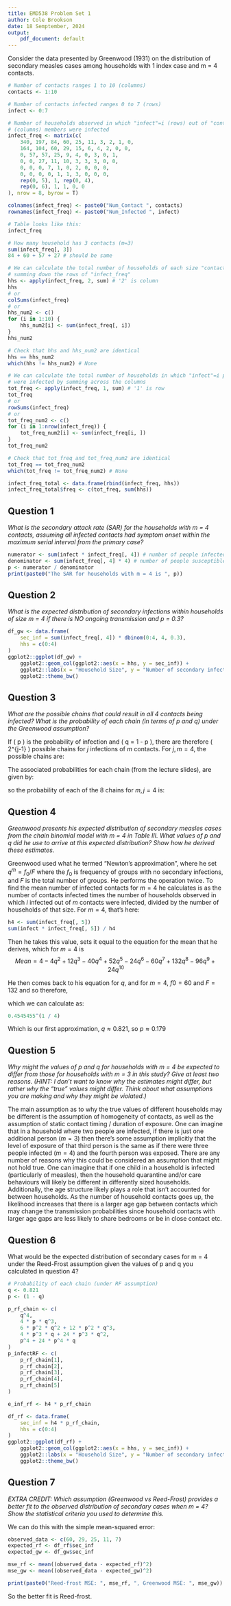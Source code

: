 ```yaml
---
title: EMD538 Problem Set 1 
author: Cole Brookson
date: 18 Semptember, 2024
output:
    pdf_document: default
---
```


Consider the data presented by Greenwood (1931) on the distribution of secondary measles cases among households with 1 index case and m = 4 contacts.

```r
# Number of contacts ranges 1 to 10 (columns)
contacts <- 1:10

# Number of contacts infected ranges 0 to 7 (rows)
infect <- 0:7

# Number of households observed in which "infect"=i (rows) out of "contacts"=m
# (columns) members were infected
infect_freq <- matrix(c(
    340, 197, 84, 60, 25, 11, 3, 2, 1, 0,
    164, 104, 60, 29, 15, 6, 4, 2, 0, 0,
    0, 57, 57, 25, 9, 4, 0, 3, 0, 1,
    0, 0, 27, 11, 10, 3, 3, 3, 0, 0,
    0, 0, 0, 7, 1, 0, 2, 0, 0, 0,
    0, 0, 0, 0, 1, 1, 3, 0, 0, 0,
    rep(0, 5), 1, rep(0, 4),
    rep(0, 6), 1, 1, 0, 0
), nrow = 8, byrow = T)

colnames(infect_freq) <- paste0("Num_Contact ", contacts)
rownames(infect_freq) <- paste0("Num_Infected ", infect)

# Table looks like this:
infect_freq

# How many household has 3 contacts (m=3)
sum(infect_freq[, 3])
84 + 60 + 57 + 27 # should be same

# We can calculate the total number of households of each size "contacts"=m by
# summing down the rows of "infect_freq"
hhs <- apply(infect_freq, 2, sum) # '2' is column
hhs
# or
colSums(infect_freq)
# or
hhs_num2 <- c()
for (i in 1:10) {
    hhs_num2[i] <- sum(infect_freq[, i])
}
hhs_num2

# Check that hhs and hhs_num2 are identical
hhs == hhs_num2
which(hhs != hhs_num2) # None

# We can calculate the total number of households in which "infect"=i people
# were infected by summing across the columns
tot_freq <- apply(infect_freq, 1, sum) # '1' is row
tot_freq
# or
rowSums(infect_freq)
# or
tot_freq_num2 <- c()
for (i in 1:nrow(infect_freq)) {
    tot_freq_num2[i] <- sum(infect_freq[i, ])
}
tot_freq_num2

# Check that tot_freq and tot_freq_num2 are identical
tot_freq == tot_freq_num2
which(tot_freq != tot_freq_num2) # None

infect_freq_total <- data.frame(rbind(infect_freq, hhs))
infect_freq_total$freq <- c(tot_freq, sum(hhs))
```

## Question 1 

*What is the secondary attack rate (SAR) for the households with m = 4 contacts, assuming all infected contacts had symptom onset within the maximum serial interval from the primary case?*

```r
numerator <- sum(infect * infect_freq[, 4]) # number of people infected
denominator <- sum(infect_freq[, 4] * 4) # number of people susceptible
p <- numerator / denominator
print(paste0("The SAR for households with m = 4 is ", p))
```

## Question 2

*What is the expected distribution of secondary infections within households of size m = 4 if there is NO ongoing transmission and p = 0.3?*

```r
df_gw <- data.frame(
    sec_inf = sum(infect_freq[, 4]) * dbinom(0:4, 4, 0.3),
    hhs = c(0:4)
)
ggplot2::ggplot(df_gw) +
    ggplot2::geom_col(ggplot2::aes(x = hhs, y = sec_inf)) +
    ggplot2::labs(x = "Household Size", y = "Number of secondary infections") +
    ggplot2::theme_bw()
```

## Question 3

*What are the possible chains that could result in all 4 contacts being infected?  What is the probability of each chain (in terms of p and q) under the Greenwood assumption?*

If \( p \) is the probability of infection and \( q = 1 - p \), there are therefore \( 2^{j-1} \) possible chains for $j$ infections of $m$ contacts. For $j, m = 4$, the possible chains are: 

\begin{align*}
1. & \quad \{1, 1, 1, 1\} \\
2. & \quad \{1, 0, 1, 1\} \rightarrow \{1, 1, 1, 1\} \\
3. & \quad \{1, 1, 0, 1\} \rightarrow \{1, 1, 1, 1\} \\
4. & \quad \{1, 1, 1, 0\} \rightarrow \{1, 1, 1, 1\} \\
5. & \quad \{1, 0, 0, 1\} \rightarrow \{1, 1, 0, 1\} \rightarrow \{1, 1, 1, 1\} \\
6. & \quad \{1, 0, 1, 0\} \rightarrow \{1, 1, 1, 0\} \rightarrow \{1, 1, 1, 1\} \\
7. & \quad \{1, 1, 0, 0\} \rightarrow \{1, 1, 1, 0\} \rightarrow \{1, 1, 1, 1\} \\
8. & \quad \{1, 0, 0, 0\} \rightarrow \{1, 1, 0, 0\} \rightarrow \{1, 1, 1, 0\} \rightarrow \{1, 1, 1, 1\}
\end{align*}

The associated probabilities for each chain (from the lecture slides), are given by: 

\begin{equation}
\Pr(i_0 \rightarrow i_1 \rightarrow \cdots \rightarrow i_r) = \frac{s_0!}{i_1! i_2! \cdots i_r! s_r!} \prod_{t=0}^{r} p^{i_{t+1}} q^{s_{t+1}}
\end{equation}

so the probability of each of the 8 chains for $m, j = 4$ is:

\begin{align*}
1. & \quad \{1, 1, 1, 1\} \\
   & \quad s_0 = 4, \, i_1 = 1, \, i_2 = 1, \, i_3 = 1, \, i_4 = 1, \, s_4 = 0 \\
   & \quad \Pr(\{1, 1, 1, 1\}) = \frac{4!}{1!1!1!1!0!} \cdot p^4 \cdot q^0 = 24 \cdot p^4 \\
2. & \quad \{1, 0, 1, 1\} \rightarrow \{1, 1, 1, 1\} \\
   & \quad s_0 = 4, \, i_1 = 1, \, i_2 = 0, \, i_3 = 1, \, i_4 = 1, \, s_4 = 0 \\
   & \quad \Pr(\{1, 0, 1, 1\} \rightarrow \{1, 1, 1, 1\}) = \frac{4!}{1!0!1!1!0!} \cdot p^3 \cdot q^1 = 24 \cdot p^3 q \\
3. & \quad \{1, 1, 0, 1\} \rightarrow \{1, 1, 1, 1\} \\
   & \quad s_0 = 4, \, i_1 = 1, \, i_2 = 1, \, i_3 = 0, \, i_4 = 1, \, s_4 = 0 \\
   & \quad \Pr(\{1, 1, 0, 1\} \rightarrow \{1, 1, 1, 1\}) = \frac{4!}{1!1!0!1!0!} \cdot p^3 \cdot q^1 = 24 \cdot p^3 q \\
4. & \quad \{1, 1, 1, 0\} \rightarrow \{1, 1, 1, 1\} \\
   & \quad s_0 = 4, \, i_1 = 1, \, i_2 = 1, \, i_3 = 1, \, i_4 = 0, \, s_4 = 0 \\
   & \quad \Pr(\{1, 1, 1, 0\} \rightarrow \{1, 1, 1, 1\}) = \frac{4!}{1!1!1!0!0!} \cdot p^3 \cdot q^1 = 24 \cdot p^3 q \\
5. & \quad \{1, 0, 0, 1\} \rightarrow \{1, 1, 0, 1\} \rightarrow \{1, 1, 1, 1\} \\
   & \quad s_0 = 4, \, i_1 = 1, \, i_2 = 0, \, i_3 = 0, \, i_4 = 1, \, s_4 = 0 \\
   & \quad \Pr(\{1, 0, 0, 1\} \rightarrow \{1, 1, 0, 1\} \rightarrow \{1, 1, 1, 1\}) = \frac{4!}{1!0!0!1!0!} \cdot p^2 \cdot q^2 = 24 \cdot p^2 q^2 \\
6. & \quad \{1, 0, 1, 0\} \rightarrow \{1, 1, 1, 0\} \rightarrow \{1, 1, 1, 1\} \\
   & \quad s_0 = 4, \, i_1 = 1, \, i_2 = 0, \, i_3 = 1, \, i_4 = 0, \, s_4 = 0 \\
   & \quad \Pr(\{1, 0, 1, 0\} \rightarrow \{1, 1, 1, 0\} \rightarrow \{1, 1, 1, 1\}) = \frac{4!}{1!0!1!0!0!} \cdot p^2 \cdot q^2 = 24 \cdot p^2 q^2 \\
7. & \quad \{1, 1, 0, 0\} \rightarrow \{1, 1, 1, 0\} \rightarrow \{1, 1, 1, 1\} \\
   & \quad s_0 = 4, \, i_1 = 1, \, i_2 = 1, \, i_3 = 0, \, i_4 = 0, \, s_4 = 0 \\
   & \quad \Pr(\{1, 1, 0, 0\} \rightarrow \{1, 1, 1, 0\} \rightarrow \{1, 1, 1, 1\}) = \frac{4!}{1!1!0!0!0!} \cdot p^2 \cdot q^2 = 24 \cdot p^2 q^2 \\
8. & \quad \{1, 0, 0, 0\} \rightarrow \{1, 1, 0, 0\} \rightarrow \{1, 1, 1, 0\} \rightarrow \{1, 1, 1, 1\} \\
   & \quad s_0 = 4, \, i_1 = 1, \, i_2 = 0, \, i_3 = 0, \, i_4 = 0, \, s_4 = 0 \\
   & \quad \Pr(\{1, 0, 0, 0\} \rightarrow \{1, 1, 0, 0\} \rightarrow \{1, 1, 1, 0\} \rightarrow \{1, 1, 1, 1\}) = \frac{4!}{1!0!0!0!0!} \cdot p^1 \cdot q^3 = 24 \cdot p q^3
\end{align*}

## Question 4

*Greenwood presents his expected distribution of secondary measles cases from the chain binomial model with m = 4 in Table III.  What values of p and q did he use to arrive at this expected distribution?  Show how he derived these estimates.*

Greenwood used what he termed "Newton's approximation", where he set $q^m = f_0/F$ where the $f_0$ is frequency of groups with no secondary infections, and $F$ is the total number of groups. He performs the operation twice. To find the mean number of infected contacts for $m=4$ he calculates is as the number of contacts infected times the number of households observed in which $i$ infected out of $m$ contacts were infected, divided by the number of households of that size. For $m=4$, that's here:

```r
h4 <- sum(infect_freq[, 5])
sum(infect * infect_freq[, 5]) / h4
```

Then he takes this value, sets it equal to the equation for the mean that he derives, which for $m=4$ is $$Mean = 4 - 4q^2 + 12q^3 - 40q^4 + 52q^5 - 24q^6 - 60q^7 + 132q^8 - 96q^9 + 24q^{10}$$

He then comes back to his equation for $q$, and for $m=4$, $f0 = 60$ and $F = 132$ and so therefore, 

\begin{align}
    & \quad q^4 \approx 0.4545455, \text{ so,} \\   
    & \quad q = \sqrt[4]{0.4545455} \\
\end{align}

which we can calculate as: 

```r
0.4545455^(1 / 4)
```

Which is our first approximation, $q \approx 0.821$, so $p \approx 0.179$

## Question 5

*Why might the values of p and q for households with m = 4 be expected to differ from those for households with m = 3 in this study?  Give at least two reasons.
(HINT: I don’t want to know why the estimates might differ, but rather why the “true” values might differ. Think about what assumptions you are making and why they might be violated.)*

The main assumption as to why the true values of different households may be different is the assumption of homogeneity of contacts, as well as the assumption of static contact timing / duration of exposure. One can imagine that in a household where two people are infected, if there is just one additional person ($m = 3$) then there's some assumption implicitly that the level of exposure of that third person is the same as if there were three people infected ($m = 4$) and the fourth person was exposed. There are any number of reasons why this could be considered an assumption that might not hold true. One can imagine that if one child in a household is infected (particularly of measles), then the household quarantine and/or care behaviours will likely be different in differently sized households. Additionally, the age structure likely plays a role that isn't accounted for between households. As the number of household contacts goes up, the likelihood increases that there is a larger age gap between contacts which may change the transmission probabilities since household contacts with larger age gaps are less likely to share bedrooms or be in close contact etc. 

## Question 6

What would be the expected distribution of secondary cases for m = 4 under the Reed-Frost assumption given the values of p and q you calculated in question 4?

```r
# Probability of each chain (under RF assumption)
q <- 0.821
p <- (1 - q)

p_rf_chain <- c(
    q^4,
    4 * p * q^3,
    6 * p^2 * q^2 + 12 * p^2 * q^3,
    4 * p^3 * q + 24 * p^3 * q^2,
    p^4 + 24 * p^4 * q
)
p_infectRF <- c(
    p_rf_chain[1],
    p_rf_chain[2],
    p_rf_chain[3],
    p_rf_chain[4],
    p_rf_chain[5]
)

e_inf_rf <- h4 * p_rf_chain

df_rf <- data.frame(
    sec_inf = h4 * p_rf_chain,
    hhs = c(0:4)
)
ggplot2::ggplot(df_rf) +
    ggplot2::geom_col(ggplot2::aes(x = hhs, y = sec_inf)) +
    ggplot2::labs(x = "Household Size", y = "Number of secondary infections") +
    ggplot2::theme_bw()
```

## Question 7

*EXTRA CREDIT:  Which assumption (Greenwood vs Reed-Frost) provides a better fit to the observed distribution of secondary cases when m = 4?  Show the statistical criteria you used to determine this.*

We can do this with the simple mean-squared error: 

```r
observed_data <- c(60, 29, 25, 11, 7)
expected_rf <- df_rf$sec_inf
expected_gw <- df_gw$sec_inf

mse_rf <- mean((observed_data - expected_rf)^2)
mse_gw <- mean((observed_data - expected_gw)^2)

print(paste0("Reed-frost MSE: ", mse_rf, ", Greenwood MSE: ", mse_gw))
```

So the better fit is Reed-frost. 